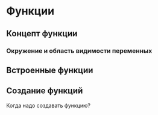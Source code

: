 # Функции {#rfuncs}
::: {.lab-chapter .lab-middle}
:::

## Концепт функции {#rfuncs-concept}

### Окружение и область видимости переменных {#rfuncs-environment}

## Встроенные функции {#rfuncs-concept}

## Создание функций {#rfuncs-custom}

Когда надо создавать функцию?


